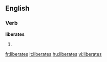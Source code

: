 
==English==

===Verb===
'''liberates'''

# {{third-person singular of|[[liberate]]}}

{{anagrams:en/abeeilrst}}
[[fr:liberates]]
[[it:liberates]]
[[hu:liberates]]
[[vi:liberates]]